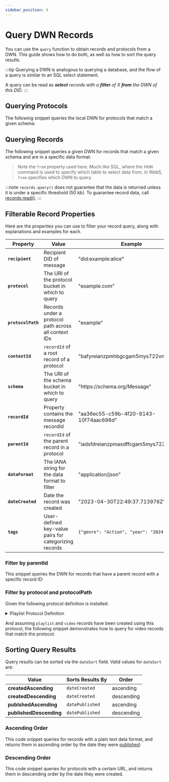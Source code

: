```yaml
---
sidebar_position: 4
---
```



# Query DWN Records

You can use the `query` function to obtain records and protocols from a DWN. This guide shows how to do both, as well as how to sort the query results.

:::tip
Querying a DWN is analogous to querying a database, and the flow of a query is similar to an SQL select statement.

A query can be read as _**select** records with a **filter** of X **from** the DWN of this DID_.
:::


## Querying Protocols

The following snippet queries the local DWN for protocols that match a given schema:

<CodeSnippet functionName="queryProtocolsForMusic" />

## Querying Records

The following snippet queries a given DWN for records that match a given schema and are in a specific data format.

> Note the `from` property used here. Much like SQL, where the `FROM` command is used to specify which table to select data from, in Web5, `from` specifies which DWN to query.

<CodeSnippet functionName="queryRecordsFromDid" />


:::note
`records.query()` does not guarantee that the data is returned unless it is under a specific threshold (50 kb).
To guarantee record data, call [records.read()](https://tbd54566975.github.io/web5-js/classes/_web5_api.DwnApi.html#records).
:::

## Filterable Record Properties
Here are the properties you can use to filter your record query, along with explanations and examples for each.

| Property            | Value                                                |   Example   |
| -----------         | ----------                                           | ----------- |
| **`recipient`**     | Recipient DID of message                             | "did:example:alice"  |
| **`protocol`**      | The URI of the protocol bucket in which to query     | "example.com" |
| **`protocolPath`**  | Records under a protocol path across all context IDs | "example" |
| **`contextId`**     | `recordId` of a root record of a protocol            | "bafyreianzpmhbgcgam5mys722vnsiuwn..." |
| **`schema`**        | The URI of the schema bucket in which to query       | "https<span>://</span>schema.org/Message" |
| **`recordId`**      | Property contains the message recordId               | "aa36ec55-c59b-4f20-8143-10f74aac696d" |
| **`parentId`**      | `recordId` of the parent record in a protocol        | "iadsfdreianzpmasdffcgam5mys722vnd..." |
| **`dataFormat`**    | The IANA string for the data format to filter        | "application/json" |
| **`dateCreated`**   | Date the record was created                          | "2023-04-30T22:49:37.713976Z" |
| **`tags`**          | User-defined key-value pairs for categorizing records| `{"genre": "Action", "year": "2024"}`|

### Filter by parentId
This snippet queries the DWN for records that have a parent record with a specific record ID:

<CodeSnippet functionName="queryRecordWithParentId" />

### Filter by protocol and protocolPath
Given the following protocol definition is installed:

<details>
<summary>Playlist Protocol Definition</summary>

<CodeSnippet snippetName="playlistProtocolDefinition" />

</details>

And assuming `playlist` and `video` records have been created using this protocol, the following snippet demonstrates how to query for video records that match the protocol:

<CodeSnippet functionName="queryFromDwnByProtocolPath" />

## Sorting Query Results

Query results can be sorted via the `dateSort` field. Valid values for `dateSort` are:

| Value                     | Sorts Results By | Order       |
| -----------               | -----------      | ----------- |
| **createdAscending**      | `dateCreated`    | ascending   |
| **createdDescending**     | `dateCreated`    | descending  |
| **publshedAscending**     | `datePublished`  | ascending   |
| **publishedDescending**   | `datePublished`  | descending  |

### Ascending Order

This code snippet queries for records with a plain text data format, and returns them in ascending order by the date they were [published](/docs/web5/build/decentralized-web-nodes/publishing-records):

<CodeSnippet functionName="queryRecordsWithFilterAscending"/>

### Descending Order

This code snippet queries for protocols with a certain URL, and returns them in descending order by the date they were created.

<CodeSnippet functionName="queryProtocolsWithFilterDescending" />
